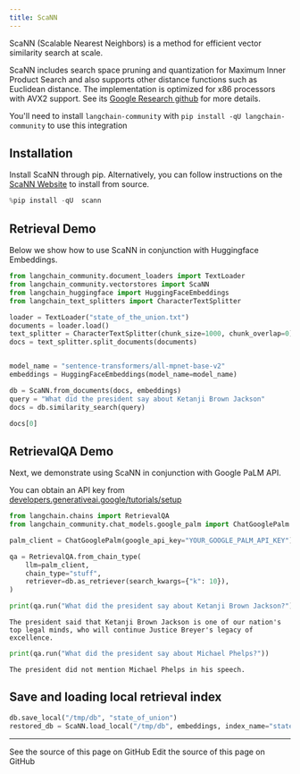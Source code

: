 ```yaml
---
title: ScaNN
---
```


ScaNN (Scalable Nearest Neighbors) is a method for efficient vector similarity search at scale.

ScaNN includes search space pruning and quantization for Maximum Inner Product Search and also supports other distance functions such as Euclidean distance. The implementation is optimized for x86 processors with AVX2 support. See its [Google Research github](https://github.com/google-research/google-research/tree/master/scann) for more details.

You'll need to install `langchain-community` with `pip install -qU langchain-community` to use this integration

## Installation

Install ScaNN through pip. Alternatively, you can follow instructions on the [ScaNN Website](https://github.com/google-research/google-research/tree/master/scann#building-from-source) to install from source.

```python
%pip install -qU  scann
```

## Retrieval Demo

Below we show how to use ScaNN in conjunction with Huggingface Embeddings.

```python
from langchain_community.document_loaders import TextLoader
from langchain_community.vectorstores import ScaNN
from langchain_huggingface import HuggingFaceEmbeddings
from langchain_text_splitters import CharacterTextSplitter

loader = TextLoader("state_of_the_union.txt")
documents = loader.load()
text_splitter = CharacterTextSplitter(chunk_size=1000, chunk_overlap=0)
docs = text_splitter.split_documents(documents)


model_name = "sentence-transformers/all-mpnet-base-v2"
embeddings = HuggingFaceEmbeddings(model_name=model_name)

db = ScaNN.from_documents(docs, embeddings)
query = "What did the president say about Ketanji Brown Jackson"
docs = db.similarity_search(query)

docs[0]
```

## RetrievalQA Demo

Next, we demonstrate using ScaNN in conjunction with Google PaLM API.

You can obtain an API key from [developers.generativeai.google/tutorials/setup](https://developers.generativeai.google/tutorials/setup)

```python
from langchain.chains import RetrievalQA
from langchain_community.chat_models.google_palm import ChatGooglePalm

palm_client = ChatGooglePalm(google_api_key="YOUR_GOOGLE_PALM_API_KEY")

qa = RetrievalQA.from_chain_type(
    llm=palm_client,
    chain_type="stuff",
    retriever=db.as_retriever(search_kwargs={"k": 10}),
)
```

```python
print(qa.run("What did the president say about Ketanji Brown Jackson?"))
```

```output
The president said that Ketanji Brown Jackson is one of our nation's top legal minds, who will continue Justice Breyer's legacy of excellence.
```

```python
print(qa.run("What did the president say about Michael Phelps?"))
```

```output
The president did not mention Michael Phelps in his speech.
```

## Save and loading local retrieval index

```python
db.save_local("/tmp/db", "state_of_union")
restored_db = ScaNN.load_local("/tmp/db", embeddings, index_name="state_of_union")
```

---

<CardGroup cols={2}>
  <Card title="View Source" icon="eye" href="https://github.com/langchain-ai/docs/blob/main/src/oss/python/integrations/vectorstores/scann.mdx">
    See the source of this page on GitHub
  </Card>
  <Card title="Edit Source" icon="pen-to-square" href="https://github.com/langchain-ai/docs/edit/main/src/oss/python/integrations/vectorstores/scann.mdx">
    Edit the source of this page on GitHub
  </Card>
</CardGroup>
